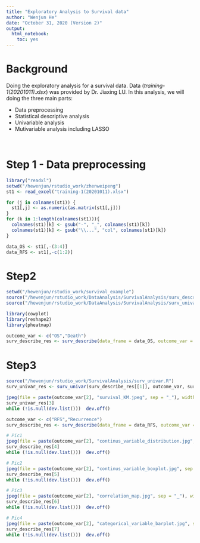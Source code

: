 ```yaml
---
title: "Exploratory Analysis to Survival data"
author: "Wenjun He"
date: "October 31, 2020 (Version 2)"
output:
  html_notebook:
    toc: yes
---
```


# Background

Doing the exploratory analysis for a survival data. Data (*training-1(20201011).xlsx*) was provided by Dr. Jiaxing LU. In this analysis, we will doing the three main parts:

- Data preprocessing
- Statistical descriptive analysis
- Univariable analysis
- Mutivariable analysis including LASSO

<br>

# Step 1 - Data preprocessing

```r
library("readxl")
setwd("/hewenjun/rstudio_work/zhenweipeng")
st1 <- read_excel("training-1(20201011).xlsx")

for (j in colnames(st1)) {
  st1[,j] <- as.numeric(as.matrix(st1[,j]))
}
for (k in 1:length(colnames(st1))){
  colnames(st1)[k] <- gsub("-", "_", colnames(st1)[k])
  colnames(st1)[k] <- gsub("\\...", "col", colnames(st1)[k])
}

data_OS <- st1[,-(3:4)]
data_RFS <- st1[,-c(1:2)]
```

# Step2 
```r
setwd("/hewenjun/rstudio_work/survival_example")
source("/hewenjun/rstudio_work/DataAnalysis/SurvivalAnalysis/surv_describe.R")
source("/hewenjun/rstudio_work/DataAnalysis/SurvivalAnalysis/surv_univar.R")
```

```r
library(cowplot)
library(reshape2)
library(pheatmap)

outcome_var <- c("OS","Death")
surv_describe_res <- surv_describe(data_frame = data_OS, outcome_var = outcome_var)
```

# Step3 
```r
source("/hewenjun/rstudio_work/SurvivalAnalysis/surv_univar.R")
surv_univar_res <- surv_univar(surv_describe_res[[1]], outcome_var, surv_describe_res[8],surv_describe_res[9])

jpeg(file = paste(outcome_var[2], "survival_KM.jpeg", sep = "_"), width = 2100, height = 1500)
surv_univar_res[3]
while (!is.null(dev.list()))  dev.off()
```



```r
outcome_var <- c("RFS","Recurrence")
surv_describe_res <- surv_describe(data_frame = data_RFS, outcome_var = outcome_var)

# Pic1
jpeg(file = paste(outcome_var[2], "continus_variable_distribution.jpg", sep = "_"), width = 10000, height = 10000)
surv_describe_res[4]
while (!is.null(dev.list()))  dev.off()

# Pic2
jpeg(file = paste(outcome_var[2], "continus_variable_boxplot.jpg", sep = "_"), width = 2000, height = 1000)
surv_describe_res[5]
while (!is.null(dev.list()))  dev.off()

# Pic3
jpeg(file = paste(outcome_var[2], "correlation_map.jpg", sep = "_"), width = 1000, height = 1000)
surv_describe_res[6]
while (!is.null(dev.list()))  dev.off()

# Pic4
jpeg(file = paste(outcome_var[2], "categorical_variable_barplot.jpg", sep = "_"), width = 10000, height = 10000)
surv_describe_res[7]
while (!is.null(dev.list()))  dev.off()
```

